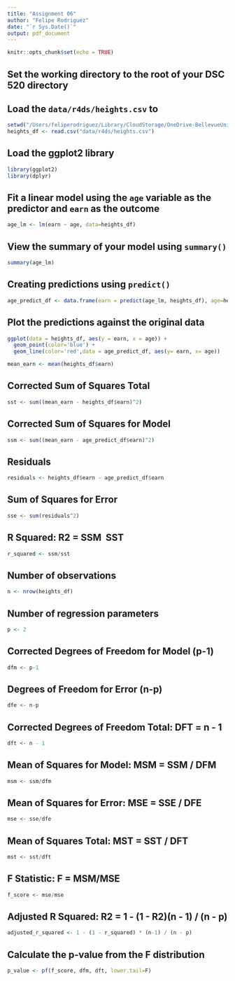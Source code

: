 ```yaml
---
title: "Assignment 06"
author: "Felipe Rodriguez"
date: "`r Sys.Date()`"
output: pdf_document
---
```


```r
knitr::opts_chunk$set(echo = TRUE)
```

## Set the working directory to the root of your DSC 520 directory
## Load the `data/r4ds/heights.csv` to
```r
setwd("/Users/feliperodriguez/Library/CloudStorage/OneDrive-BellevueUniversity/Github/dsc520")
heights_df <- read.csv("data/r4ds/heights.csv")
```

## Load the ggplot2 library
```r
library(ggplot2)
library(dplyr)
```

## Fit a linear model using the `age` variable as the predictor and `earn` as the outcome

```r
age_lm <- lm(earn ~ age, data=heights_df)
```

## View the summary of your model using `summary()`
```r
summary(age_lm)
```

## Creating predictions using `predict()`
```r
age_predict_df <- data.frame(earn = predict(age_lm, heights_df), age=heights_df$age)
```


## Plot the predictions against the original data
```r
ggplot(data = heights_df, aes(y = earn, x = age)) +
  geom_point(color='blue') +
  geom_line(color='red',data = age_predict_df, aes(y= earn, x= age))
```

```r
mean_earn <- mean(heights_df$earn)
```

## Corrected Sum of Squares Total
```r
sst <- sum((mean_earn - heights_df$earn)^2)
```

## Corrected Sum of Squares for Model
```r
ssm <- sum((mean_earn - age_predict_df$earn)^2)
```

## Residuals
```r
residuals <- heights_df$earn - age_predict_df$earn
```

## Sum of Squares for Error
```r
sse <- sum(residuals^2)
```

## R Squared: R2 = SSM \ SST
```r
r_squared <- ssm/sst
```

## Number of observations
```r
n <- nrow(heights_df)
```

## Number of regression parameters
```r
p <- 2
```

## Corrected Degrees of Freedom for Model (p-1)
```r
dfm <- p-1
```

## Degrees of Freedom for Error (n-p)
```r
dfe <- n-p
```

## Corrected Degrees of Freedom Total:   DFT = n - 1
```r
dft <- n - 1
```

## Mean of Squares for Model:   MSM = SSM / DFM
```r
msm <- ssm/dfm
```

## Mean of Squares for Error:   MSE = SSE / DFE
```r
mse <- sse/dfe
```

## Mean of Squares Total:   MST = SST / DFT
```r
mst <- sst/dft
```

## F Statistic: F = MSM/MSE
```r
f_score <- mse/mse
```

## Adjusted R Squared: R2 = 1 - (1 - R2)(n - 1) / (n - p)
```r
adjusted_r_squared <- 1 - (1 - r_squared) * (n-1) / (n - p)
```

## Calculate the p-value from the F distribution
```r
p_value <- pf(f_score, dfm, dft, lower.tail=F)
```


